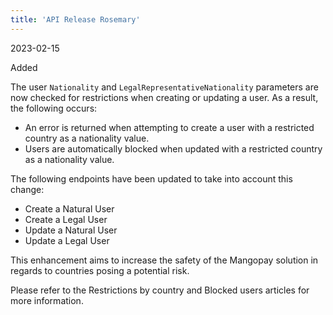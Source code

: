 ```yaml
---  
title: 'API Release Rosemary'  
---  
```

<span class="date">2023-02-15</span>  
  
  
<div class="pill pill-green">Added</div>  
  

The user `Nationality` and `LegalRepresentativeNationality` parameters are now checked for restrictions when creating or updating a user. As a result, the following occurs:  
- An error is returned when attempting to create a user with a restricted country as a nationality value.  
- Users are automatically blocked when updated with a restricted country as a nationality value.  

The following endpoints have been updated to take into account this change:  
- Create a Natural User  
- Create a Legal User  
- Update a Natural User  
- Update a Legal User  

This enhancement aims to increase the safety of the Mangopay solution in regards to countries posing a potential risk.  

Please refer to the Restrictions by country and Blocked users articles for more information.